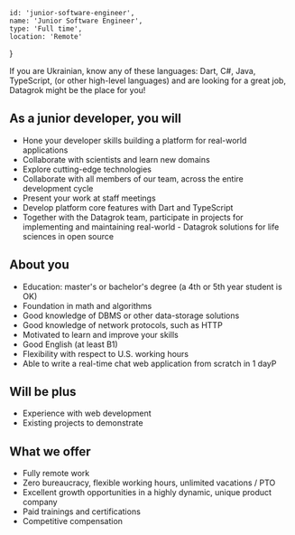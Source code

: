 <!-- markdownlint-disable first-line-h1 -->


    id: 'junior-software-engineer',
    name: 'Junior Software Engineer',
    type: 'Full time',
    location: 'Remote'
}

<Card meta={meta}>

If you are Ukrainian, know any of these languages: Dart, C#, Java, TypeScript, (or other high-level languages) and are looking for a great job, Datagrok might be the place for you!

## As a junior developer, you will

- Hone your developer skills building a platform for real-world applications
- Collaborate with scientists and learn new domains
- Explore cutting-edge technologies
- Collaborate with all members of our team, across the entire development cycle
- Present your work at staff meetings
- Develop platform core features with Dart and TypeScript
- Together with the Datagrok team, participate in projects for implementing and maintaining real-world - Datagrok solutions for life sciences in open source

## About you

- Education: master's or bachelor's degree (a 4th or 5th year student is OK)
- Foundation in math and algorithms
- Good knowledge of DBMS or other data-storage solutions
- Good knowledge of network protocols, such as HTTP
- Motivated to learn and improve your skills
- Good English (at least B1)
- Flexibility with respect to U.S. working hours
- Able to write a real-time chat web application from scratch in 1 dayP

## Will be plus

- Experience with web development
- Existing projects to demonstrate

## What we offer

- Fully remote work
- Zero bureaucracy, flexible working hours, unlimited vacations / PTO
- Excellent growth opportunities in a highly dynamic, unique product company
- Paid trainings and certifications
- Competitive compensation

</Card>
